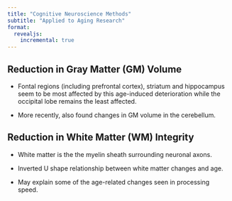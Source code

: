 ```yaml
---
title: "Cognitive Neuroscience Methods"
subtitle: "Applied to Aging Research"
format:
  revealjs:
    incremental: true
---
```


## Reduction in Gray Matter (GM) Volume

- Fontal regions (including prefrontal cortex), striatum and hippocampus seem to be most affected by this age-induced deterioration while the occipital lobe remains the least affected.

- More recently, also found changes  in GM volume in the cerebellum.

## Reduction in White Matter (WM) Integrity

::: {.nonincremental}
- White matter is the the myelin sheath surrounding neuronal axons.

- Inverted U shape relationship between white matter changes and age.

- May explain some of the age-related changes seen in processing speed.
:::